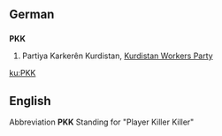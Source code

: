 {{wikipedia|lang=en}}
==German==
==={{initialism}}===
'''PKK'''

# Partiya Karkerên Kurdistan, [[Kurdistan Workers Party]]

[[ku:PKK]]

==English==
Abbreviation
'''PKK'''
Standing for "Player Killer Killer"